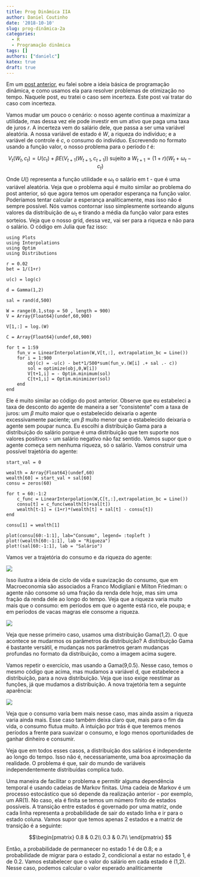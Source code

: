 ```yaml
---
title: Prog Dinâmica IIA
author: Daniel Coutinho
date: '2018-10-10'
slug: prog-dinâmica-2a
categories: 
  - R
  - Programação dinâmica
tags: []
authors: ["danielc"]
katex: true
draft: true
---
```

Em um [post anterior](https://azul.netlify.com/2018/09/08/programacao-dinamica-i/), eu falei sobre a ideia básica de programação dinâmica, e como usamos ela para resolver problemas de otimização no tempo. Naquele post, eu tratei o caso sem incerteza. Este post vai tratar do caso com incerteza. 

Vamos mudar um pouco o cenário: o nosso agente continua a maximizar a utilidade, mas dessa vez ele pode investir em um ativo que paga uma taxa de juros $r$. A incerteza vem do salário dele, que passa a ser uma variável aleatória. A nossa variável de estado é $W$, a riqueza do indivíduo; e a variável de controle é $c$, o consumo do indivíduo. Escrevendo no formato usando a função valor, o nosso problema para o período $t$ é:

$$V_t(W_t,c_t) = U(c_t) + \beta E(V_{t+1}(W_{t+1},c_{t+1})) \text{ sujeito a } W_{t+1} = (1+r)(W_t + \omega_t - c_t)$$

Onde $U()$ representa a função utilidade e $\omega_t$ o salário em t - que é uma variável aleatória. Veja que o problema aqui é muito similar ao problema do post anterior, só que agora temos um operador esperança na função valor. Poderiamos tentar calcular a esperança analiticamente, mas isso não é sempre possível. Nós vamos contornar isso simplesmente sorteando alguns valores da distribuição de $\omega_t$ e tirando a média da função valor para estes sorteios. Veja que o nosso grid, dessa vez, vai ser para a riqueza e não para o salário. O código em Julia que faz isso:

```
using Plots
using Interpolations
using Optim
using Distributions

r = 0.02
bet = 1/(1+r)

u(c) = log(c)

d = Gamma(1,2)

sal = rand(d,500)

W = range(0.1,stop = 50 , length = 900)
V = Array{Float64}(undef,60,900)

V[1,:] = log.(W)

C = Array{Float64}(undef,60,900)

for t = 1:59
    fun_v = LinearInterpolation(W,V[t,:], extrapolation_bc = Line())
    for i = 1:900
        obj(c) = -u(c) - bet*1/500*sum(fun_v.(W[i] .+ sal .- c))
        sol = optimize(obj,0,W[i])
        V[t+1,i] = - Optim.minimum(sol)
        C[t+1,i] = Optim.minimizer(sol)
    end
end
```

Ele é muito similar ao código do post anterior. Observe que eu estabeleci a taxa de desconto do agente de maneira a ser "consistente" com a taxa de juros: um $\beta$ muito maior que o estabelecido deixaria o agente excessivamente paciente; um $\beta$ muito menor que o estabelecido deixaria o agente sem poupar nunca. Eu escolhi a distribuição Gama para a distribuição do salário porque é uma distribuição que tem suporte nos valores positivos - um salário negativo não faz sentido. Vamos supor que o agente começa sem nenhuma riqueza, só o salário. Vamos construir uma possível trajetória do agente: 

```
start_val = 0

wealth = Array{Float64}(undef,60)
wealth[60] = start_val + sal[60]
consu = zeros(60)

for t = 60:-1:2
    c_func = LinearInterpolation(W,C[t,:],extrapolation_bc = Line())
    consu[t] = c_func(wealth[t]+sal[t])
    wealth[t-1] = (1+r)*(wealth[t] + sal[t] - consu[t])
end

consu[1] = wealth[1]

plot(consu[60:-1:1], lab="Consumo", legend= :topleft )
plot!(wealth[60:-1:1], lab = "Riqueza")
plot!(sal[60:-1:1], lab = "Salário")
```
Vamos ver a trajetória do consumo e da riqueza do agente:

![](/post/Prog_dinamica/img_1_2a.png)

Isso ilustra a ideia de ciclo de vida e suavização do consumo, que em Macroeconomia são associados a Franco Modigliani e Milton Friedman: o agente não consome só uma fração da renda dele hoje, mas sim uma fração da renda dele ao longo do tempo. Veja que a riqueza varia muito mais que o consumo: em períodos em que o agente está rico, ele poupa; e em períodos de vacas magras ele consome a riqueza.

![](/post/Prog_dinamica/img_dens_2a.png)

Veja que nesse primeiro caso, usamos uma distribuição Gama(1,2). O que acontece se mudarmos os parâmetros da distribuição? A distribuição Gama é bastante versátil, e mudanças nos parâmetros geram mudanças profundas no formato da distribuição, como a imagem acima sugere. 

Vamos repetir o exercício, mas usando a Gama(9,0.5). Nesse caso, temos o mesmo código que acima, mas mudamos a variável d, que estabelece a distribuição, para a nova distribuição. Veja que isso exige reestimar as funções, já que mudamos a distribuição. A nova trajetória tem a seguinte aparência:

![](/post/Prog_dinamica/img_2_2a.png)

Veja que o consumo varia bem mais nesse caso, mas ainda assim a riqueza varia ainda mais. Esse caso também deixa claro que, mais para o fim da vida, o consumo flutua muito. A intuição por trás é que teremos menos períodos a frente para suavizar o consumo, e logo menos oportunidades de ganhar dinheiro e consumir. 

Veja que em todos esses casos, a distribuição dos salários é independente ao longo do tempo. Isso não é, necessariamente, uma boa aproximação da realidade. O problema é que, sair do mundo de variáveis independentemente distribuídas complica tudo. 

Uma maneira de facilitar o problema e permitir alguma dependência temporal é usando cadeias de Markov finitas. Uma cadeia de Markov é um processo estocástico que só depende da realização anterior - por exemplo, um AR(1). No caso, ela é finita se temos um número finito de estados possíveis. A transição entre estados é governado por uma matriz, onde cada linha representa a probabilidade de sair do estado linha e ir para o estado coluna. Vamos supor que temos apenas 2 estados e a matriz de transição é a seguinte:

$$\begin{pmatrix}
0.8 & 0.2\\
0.3 & 0.7\\
\end{pmatrix}
$$

Então, a probabilidade de permanecer no estado 1 é de 0.8; e a probabilidade de migrar para o estado 2, condicional a estar no estado 1, é de 0.2. Vamos estabelecer que o valor do salário em cada estado é (1,2). Nesse caso, podemos calcular o valor esperado analiticamente
